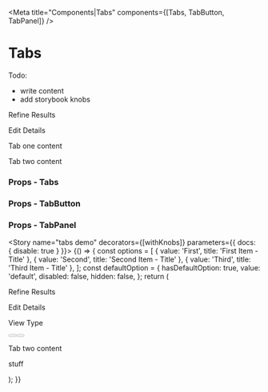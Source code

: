 

<Meta title="Components|Tabs" components={[Tabs, TabButton, TabPanel]} />

# Tabs

Todo:
  * write content
  * add storybook knobs


<Preview>
  <Story name="tabs">
    <Tabs startingTab="refine-results-1" bordered>
      <TabButton name="refine-results-1"><p>Refine Results</p></TabButton>
      <TabButton name="edit-details-1"><p>Edit Details</p></TabButton>
      <TabPanel name="refine-results-1">
        <div className="bg-off-white p-16">
          <p>Tab one content</p>
        </div>
      </TabPanel>
      <TabPanel name="edit-details-1">
        <div className="bg-off-white p-16">
          <p>Tab two content</p>
        </div>
      </TabPanel>
    </Tabs>
  </Story>
</Preview>

### Props - Tabs
<Props of={Tabs} />

### Props - TabButton
<Props of={TabButton} />

### Props - TabPanel
<Props of={TabPanel} />

<Story name="tabs demo" decorators={[withKnobs]} parameters={{ docs: { disable: true } }}>
  {() => {
    const options = [
      { value: 'First', title: 'First Item - Title' },
      { value: 'Second', title: 'Second Item - Title' },
      { value: 'Third', title: 'Third Item - Title' },
    ];
    const defaultOption = {
      hasDefaultOption: true,
      value: 'default',
      disabled: false,
      hidden: false,
    };
    return (
      <Container>
        <Row>
          <Column offset="1" col="8">
            <Tabs startingTab="refine-results-1" bordered bordered minHeight="500px">
              <TabButton name="refine-results-1"><p>Refine Results</p></TabButton>
              <TabButton name="edit-details-1"><p>Edit Details</p></TabButton>
              <TabPanel name="refine-results-1">
                <div className="custom-bg bg-grey-lighter p-24 -mb-16">
                  <Dropdown id="input-one" value="First" options={options} supportingElements required forceFullWidth label="Dropdown Label" defaultOption={defaultOption} />
                </div>
                <div className="bg-white p-24 ">
                  <p>View Type</p>
                  <Button id="secondary-btn01" btnType="secondary" btnSize="md" content="button 1" disabled={false} />
                  <Button id="secondary-btn02" btnType="secondary" btnMode="onDark" btnSize="md" content="button 2" disabled={false} />
                </div>
              </TabPanel>
              <TabPanel name="edit-details-1">
                <div className="bg-white p-24">
                  <p>Tab two content</p>
                  <p>stuff</p>
                </div>
              </TabPanel>
            </Tabs>
          </Column>
        </Row>
      </Container>
    );
  }}
</Story>
